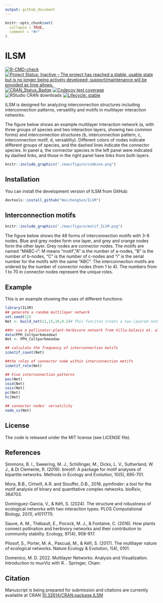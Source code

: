 ```yaml
---
output: github_document
---
```


<!-- README.md is generated from README.Rmd. Please edit that file -->

```r
knitr::opts_chunk$set(
  collapse = TRUE,
  comment = "#>"
)
```

# ILSM

<!-- badges: start -->

[![R-CMD-check](https://github.com/WeichengSun/ILSM/actions/workflows/R-CMD-check.yaml/badge.svg)](https://github.com/WeichengSun/ILSM/actions/workflows/R-CMD-check.yaml) [![Project Status: Inactive -- The project has reached a stable, usable state but is no longer being actively developed; support/maintenance will be provided as time allows.](https://www.repostatus.org/badges/latest/active.svg)](https://www.repostatus.org/#active) [![CRAN_Status_Badge](http://www.r-pkg.org/badges/version/ILSM)](https://cran.r-project.org/package=ILSM) [![Codecov test coverage](https://codecov.io/gh/WeichengSun/ILSM/graph/badge.svg)](https://app.codecov.io/gh/WeichengSun/ILSM) ![RStudio CRAN downloads](http://cranlogs.r-pkg.org/badges/grand-total/ILSM) [![Lifecycle: stable](https://img.shields.io/badge/lifecycle-Stable-blue.svg)](https://lifecycle.r-lib.org/articles/stages.html##Stable)

<!-- badges: end -->

ILSM is designed for analyzing interconnection structures including interconnection patterns, versatility and motifs in multilayer interaction networks.

The figure below shows an example multilayer interaction network (a, with three groups of species and two interaction layers, showing two common forms) and interconnection structures (b, interconnection pattern, c, interconnection motif, d, versatility). Different colors of nodes indicate different groups of species, and the dashed lines indicate the connector species. In panel a, the connector species in the left panel were indicated by dashed links, and those in the right panel have links from both layers.

```r
knitr::include_graphics("./man/figure/combine.png")
```

## Installation

You can install the development version of ILSM from GitHub:

```r
devtools::install_github("WeichengSun/ILSM")
```

## Interconnection motifs

```r
knitr::include_graphics("./man/figure/motif_ILSM.png")
```

The figure below shows the 48 forms of interconnection motifs with 3-6 nodes. Blue and grey nodes form one layer, and grey and orange nodes form the other layer. Grey nodes are connector nodes. The motifs are named "MABC-i": M means "motif',"A" is the number of a-nodes, "B" is the number of b-nodes, "C" is the number of c-nodes and "i" is the serial number for the motifs with the same "ABC". The interconnection motifs are ordered by the number of connector nodes (from 1 to 4). The numbers from 1 to 70 in connector nodes represent the unique roles.

## Example

This is an example showing the uses of different functions:

```r
library(ILSM)
## generate a random multilayer network
set.seed(12)
Net <- build_net(11,15,16,0.2)# This funciton creats a two-layered network with 11,15, 16 nodes in three groups and the connectance is 0.2 

##Or use a pollinator-plant-herbivore network from Villa-Galaviz et. al. 2020. Journal of Animal Ecology.
data(PPH_Coltparkmeadow)
Net <- PPH_Coltparkmeadow

## calculate the frequency of interconnection motifs
icmotif_count(Net)

##the roles of connector node within interconnection motifs
icmotif_role(Net)

## Five interconnection patterns
poc(Net)
coid(Net)
cois(Net)
pc(Net)
hc(Net)

## connector nodes' versatility
node_cv(Net)
```

## License

The code is released under the MIT license (see LICENSE file).

## References

Simmons, B. I., Sweering, M. J., Schillinger, M., Dicks, L. V., Sutherland, W. J., & Di Clemente, R. (2019). bmotif: A package for motif analyses of bipartite networks. Methods in Ecology and Evolution, 10(5), 695-701.

Mora, B.B., Cirtwill, A.R. and Stouffer, D.B., 2018. pymfinder: a tool for the motif analysis of binary and quantitative complex networks. bioRxiv, 364703.

Domínguez-García, V., & Kéfi, S. (2024). The structure and robustness of ecological networks with two interaction types. PLOS Computational Biology, 20(1), e1011770.

Sauve, A. M., Thébault, E., Pocock, M. J., & Fontaine, C. (2016). How plants connect pollination and herbivory networks and their contribution to community stability. Ecology, 97(4), 908-917.

Pilosof, S., Porter, M. A., Pascual, M., & Kéfi, S. (2017). The multilayer nature of ecological networks. Nature Ecology & Evolution, 1(4), 0101.

Domenico, M. D. 2022. Multilayer Networks: Analysis and Visualization. Introduction to muxViz with R. . Springer, Cham.

## Citation

Manuscript is being prepared for submission and citations are currently available at CRAN [10.32614/CRAN.package.ILSM](https://cran.r-project.org/web/packages/ILSM/index.html)
